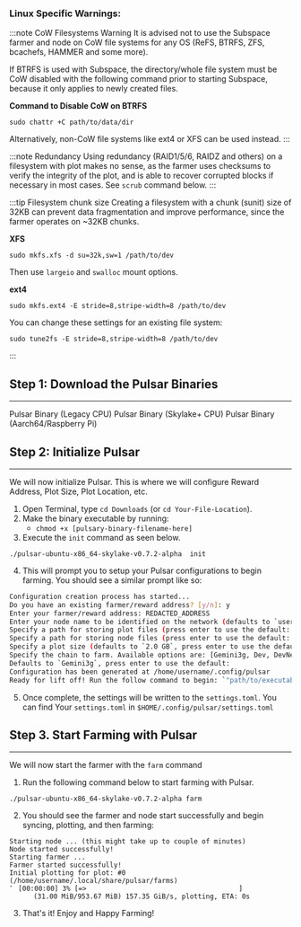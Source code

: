 

### Linux Specific Warnings:

:::note CoW Filesystems Warning
It is advised not to use the Subspace farmer and node on CoW file systems for any OS (ReFS, BTRFS, ZFS, bcachefs, HAMMER and some more).

If BTRFS is used with Subspace, the directory/whole file system must be CoW disabled with the following command prior to starting Subspace, because it only applies to newly created files.

**Command to Disable CoW on BTRFS**

```shell-session
sudo chattr +C path/to/data/dir
```

Alternatively, non-CoW file systems like ext4 or XFS can be used instead.
:::

:::note Redundancy
Using redundancy (RAID1/5/6, RAIDZ and others) on a filesystem with plot makes no sense, as the farmer uses checksums to verify the integrity of the plot, and is able to recover corrupted blocks if necessary in most cases. See `scrub` command below.
:::

:::tip Filesystem chunk size
Creating a filesystem with a chunk (sunit) size of 32KB can prevent data fragmentation and improve performance, since the farmer operates on ~32KB chunks.

**XFS**

```shell-session
sudo mkfs.xfs -d su=32k,sw=1 /path/to/dev
```

Then use `largeio` and `swalloc` mount options.

**ext4**

```shell-session
sudo mkfs.ext4 -E stride=8,stripe-width=8 /path/to/dev
```

You can change these settings for an existing file system:

```shell-session
sudo tune2fs -E stride=8,stripe-width=8 /path/to/dev
```
:::

## Step 1: Download the Pulsar Binaries
---
<div className={`${styles.buttons} ${styles.flexContainer}`}>
  <Link
    className="button button--secondary"
    to="https://github.com/subspace/pulsar/releases/download/v0.7.2-alpha/pulsar-ubuntu-x86_64-v2-v0.7.2-alpha"
    style={{ display: 'flex', flexDirection: 'column', alignItems: 'center', justifyContent: 'center', textAlign: 'center', padding: '10px' }}>
    <span style={{ fontSize: '20px' }}>Pulsar Binary</span>
    <span style={{ fontSize: '14px' }}>(Legacy CPU)</span>
  </Link>
  <Link
    className="button button--secondary"
    to="https://github.com/subspace/pulsar/releases/download/v0.7.2-alpha/pulsar-ubuntu-x86_64-skylake-v0.7.2-alpha"
    style={{ display: 'flex', flexDirection: 'column', alignItems: 'center', justifyContent: 'center', textAlign: 'center', padding: '10px' }}>
    <span style={{ fontSize: '20px' }}>Pulsar Binary</span>
    <span style={{ fontSize: '14px' }}>(Skylake+ CPU)</span>
  </Link>
  <Link
    className="button button--secondary"
    to="https://github.com/subspace/pulsar/releases/download/v0.7.2-alpha/pulsar-ubuntu-aarch64-v0.7.2-alpha"
    style={{ display: 'flex', flexDirection: 'column', alignItems: 'center', justifyContent: 'center', textAlign: 'center', padding: '10px' }}>
    <span style={{ fontSize: '20px' }}>Pulsar Binary</span>
    <span style={{ fontSize: '14px' }}>(Aarch64/Raspberry Pi)</span>
  </Link>
</div>



## Step 2: Initialize Pulsar
---
We will now initialize Pulsar. This is where we will configure Reward Address, Plot Size, Plot Location, etc. 

1. Open Terminal, type `cd Downloads` (or `cd Your-File-Location`).
2. Make the binary executable by running:
    - `chmod +x [pulsary-binary-filename-here]`
3. Execute the `init` command as seen below.
```shell-session
./pulsar-ubuntu-x86_64-skylake-v0.7.2-alpha  init
```

4. This will prompt you to setup your Pulsar configurations to begin farming. You should see a similar prompt like so:

```bash
Configuration creation process has started...
Do you have an existing farmer/reward address? [y/n]: y
Enter your farmer/reward address: REDACTED_ADDRESS
Enter your node name to be identified on the network (defaults to `username`, press enter to use the default):
Specify a path for storing plot files (press enter to use the default: `"/home/username/.local/share/pulsar/farms"`):
Specify a path for storing node files (press enter to use the default: `"/home/username/.local/share/pulsar/node"`):
Specify a plot size (defaults to `2.0 GB`, press enter to use the default):
Specify the chain to farm. Available options are: [Gemini3g, Dev, DevNet].
Defaults to `Gemini3g`, press enter to use the default:
Configuration has been generated at /home/username/.config/pulsar
Ready for lift off! Run the follow command to begin: `"path/to/executable" farm`
```
5. Once complete, the settings will be written to the `settings.toml`. You can find Your `settings.toml` in `$HOME/.config/pulsar/settings.toml`

## Step 3. Start Farming with Pulsar
---

We will now start the farmer with the `farm` command

1. Run the following command below to start farming with Pulsar.
```shell-session
./pulsar-ubuntu-x86_64-skylake-v0.7.2-alpha farm
```

2. You should see the farmer and node start successfully and begin syncing, plotting, and then farming:

```text
Starting node ... (this might take up to couple of minutes)
Node started successfully!
Starting farmer ...
Farmer started successfully!
Initial plotting for plot: #0 (/home/username/.local/share/pulsar/farms)
⠁ [00:00:00] 3% [=>                                      ]
      (31.00 MiB/953.67 MiB) 157.35 GiB/s, plotting, ETA: 0s
```

3. That's it! Enjoy and Happy Farming!
